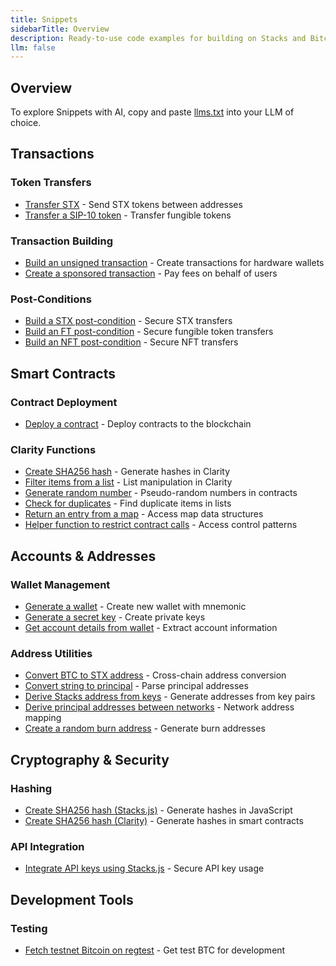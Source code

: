 ```yaml
---
title: Snippets
sidebarTitle: Overview
description: Ready-to-use code examples for building on Stacks and Bitcoin
llm: false
---
```


## Overview

To explore Snippets with AI, copy and paste [llms.txt](/resources/snippets/llms.txt) into your LLM of choice.

## Transactions

### Token Transfers

- [Transfer STX](/resources/snippets/transfer-stx) - Send STX tokens between addresses
- [Transfer a SIP-10 token](/resources/snippets/transfer-a-sip10-token) - Transfer fungible tokens

### Transaction Building

- [Build an unsigned transaction](/resources/snippets/build-an-unsigned-tx) - Create transactions for hardware wallets
- [Create a sponsored transaction](/resources/snippets/create-a-sponsored-tx) - Pay fees on behalf of users

### Post-Conditions

- [Build a STX post-condition](/resources/snippets/build-a-stx-pc) - Secure STX transfers
- [Build an FT post-condition](/resources/snippets/build-an-ft-pc) - Secure fungible token transfers
- [Build an NFT post-condition](/resources/snippets/build-an-nft-pc) - Secure NFT transfers

## Smart Contracts

### Contract Deployment

- [Deploy a contract](/resources/snippets/deploy-a-contract) - Deploy contracts to the blockchain

### Clarity Functions

- [Create SHA256 hash](/resources/snippets/create-sha256-hash-clarity) - Generate hashes in Clarity
- [Filter items from a list](/resources/snippets/filter-items-from-a-list) - List manipulation in Clarity
- [Generate random number](/resources/snippets/generate-random-number) - Pseudo-random numbers in contracts
- [Check for duplicates](/resources/snippets/check-for-duplicates) - Find duplicate items in lists
- [Return an entry from a map](/resources/snippets/return-an-entry-from-a-map) - Access map data structures
- [Helper function to restrict contract calls](/resources/snippets/helper-function-to-restrict-contract-calls) - Access control patterns

## Accounts & Addresses

### Wallet Management

- [Generate a wallet](/resources/snippets/generate-a-wallet) - Create new wallet with mnemonic
- [Generate a secret key](/resources/snippets/generate-a-secret-key) - Create private keys
- [Get account details from wallet](/resources/snippets/get-account-details-from-wallet) - Extract account information

### Address Utilities

- [Convert BTC to STX address](/resources/snippets/convert-btc-to-stx-address) - Cross-chain address conversion
- [Convert string to principal](/resources/snippets/convert-string-to-principal) - Parse principal addresses
- [Derive Stacks address from keys](/resources/snippets/derive-stacks-address-from-keys) - Generate addresses from key pairs
- [Derive principal addresses between networks](/resources/snippets/derive-principal-addresses-between-networks) - Network address mapping
- [Create a random burn address](/resources/snippets/create-a-random-burn-address) - Generate burn addresses

## Cryptography & Security

### Hashing

- [Create SHA256 hash (Stacks.js)](/resources/snippets/create-sha256-hash-stacks-js) - Generate hashes in JavaScript
- [Create SHA256 hash (Clarity)](/resources/snippets/create-sha256-hash-clarity) - Generate hashes in smart contracts

### API Integration

- [Integrate API keys using Stacks.js](/resources/snippets/integrate-api-keys-using-stacksjs) - Secure API key usage

## Development Tools

### Testing

- [Fetch testnet Bitcoin on regtest](/resources/snippets/fetch-testnet-bitcoin-on-regtest) - Get test BTC for development